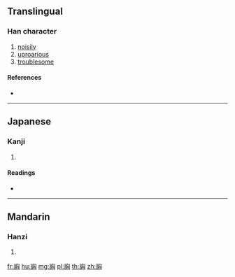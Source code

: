 {{character info/new}}
==Translingual==

===Han character===
{{Han char|rn=149|rad=言|as=06|sn=13|four=|canj=YRPUK}}

# [[noisily]]
# [[uproarious]]
# [[troublesome]]

====References====
* {{Han ref|kx=1160.020|dkj=35464|dj=1625.180|hdz=63969.020|uh=8A7E|ud=35454}}

----

==Japanese==

===Kanji===
{{ja-kanji|grade=|rs=言06}}

# {{defn|lang=ja|sort=言06}}

====Readings====
* {{ja-readings|on=[[きょう]] (kyō), [[く]] (ku)|kun=[[うったえる]] (uttaeru), [[いいたてる]] (iitateru), [[みちる]] (michiru), [[おどす]] (odosu)|nanori=}}

----

==Mandarin==

===Hanzi===
{{cmn-hanzi|pin=[[xiōng]] ([[xiong1]])|wg=hsiung<sup>1</sup>}}

# {{defn|lang=cmn|sort=言06}}

[[fr:詾]]
[[hu:詾]]
[[mg:詾]]
[[pl:詾]]
[[th:詾]]
[[zh:詾]]